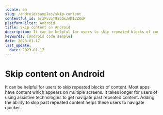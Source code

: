 ```yaml
---
locale: en
slug: /android/samples/skip-content
contentful_id: 6rzPv3qT9S6GxJAKI3ZQsP
platformFilter: Android
title: Skip content on Android
description: It can be helpful for users to skip repeated blocks of content.
keywords: [Android code sample]
date: 2023-01-17
last_update:
  date: 2023-01-17
---
```


# Skip content on Android

It can be helpful for users to skip repeated blocks of content. Most apps have content which appears on multiple screens. It takes longer for users of using assistive technologies to get navigate past repeated content. Adding the ability to skip past repeated content helps these users to navigate quicker.

<CodeSample id="screen-skip" locale="en" platform="android"/>
